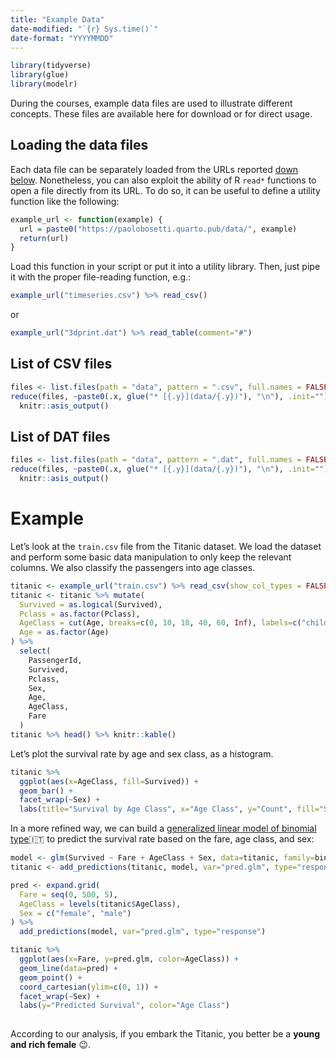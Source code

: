 ```yaml
---
title: "Example Data"
date-modified: "`{r} Sys.time()`"
date-format: "YYYYMMDD"
---
```


```r
library(tidyverse)
library(glue)
library(modelr)
```

During the courses, example data files are used to illustrate different concepts. These files are available here for download or for direct usage.


## Loading the data files

Each data file can be separately loaded from the URLs reported [down below](#list-of-csv-files). Nonetheless, you can also exploit the ability of R `read*` functions to open a file directly from its URL. To do so, it can be useful to define a utility function like the following:

```r
example_url <- function(example) {
  url = paste0("https://paolobosetti.quarto.pub/data/", example)
  return(url)
}
```

Load this function in your script or put it into a utility library.
Then, just pipe it with the proper file-reading function, e.g.:

```r
example_url("timeseries.csv") %>% read_csv()
```

or

```r
example_url("3dprint.dat") %>% read_table(comment="#")
```



## List of CSV files

```r
files <- list.files(path = "data", pattern = ".csv", full.names = FALSE)
reduce(files, ~paste0(.x, glue("* [{.y}](data/{.y})"), "\n"), .init="") %>% 
  knitr::asis_output()
```
## List of DAT files

```r
files <- list.files(path = "data", pattern = ".dat", full.names = FALSE)
reduce(files, ~paste0(.x, glue("* [{.y}](data/{.y})"), "\n"), .init="") %>% 
  knitr::asis_output()
```


# Example

Let's look at the `train.csv` file from the Titanic dataset. We load the dataset and perform some basic data manipulation to only keep the relevant columns. We also classify the passengers into age classes.

```r
titanic <- example_url("train.csv") %>% read_csv(show_col_types = FALSE)
titanic <- titanic %>% mutate(
  Survived = as.logical(Survived),
  Pclass = as.factor(Pclass),
  AgeClass = cut(Age, breaks=c(0, 10, 18, 40, 60, Inf), labels=c("child", "young", "adult", "senior", "elderly")),
  Age = as.factor(Age)
) %>% 
  select(
    PassengerId,
    Survived,
    Pclass,
    Sex,
    Age,
    AgeClass,
    Fare
  )
titanic %>% head() %>% knitr::kable()
```

Let's plot the survival rate by age and sex class, as a histogram.

```r
titanic %>% 
  ggplot(aes(x=AgeClass, fill=Survived)) +
  geom_bar() +
  facet_wrap(~Sex) +
  labs(title="Survival by Age Class", x="Age Class", y="Count", fill="Survived")
```

In a more refined way, we can build a [generalized linear model of binomial type](/slides/ADAS/3-regressione.html#regressione-lineare-generalizzata)🇮🇹 to predict the survival rate based on the fare, age class, and sex:

```r
model <- glm(Survived ~ Fare + AgeClass + Sex, data=titanic, family=binomial)
titanic <- add_predictions(titanic, model, var="pred.glm", type="response")

pred <- expand.grid(
  Fare = seq(0, 500, 5),
  AgeClass = levels(titanic$AgeClass),
  Sex = c("female", "male")
) %>% 
  add_predictions(model, var="pred.glm", type="response")

titanic %>%
  ggplot(aes(x=Fare, y=pred.glm, color=AgeClass)) +
  geom_line(data=pred) +
  geom_point() +
  coord_cartesian(ylim=c(0, 1)) +
  facet_wrap(~Sex) +
  labs(y="Predicted Survival", color="Age Class")
                     
```
:::{.callout-tip title="A word to the wise"}
According to our analysis, if you embark the Titanic, you better be a **young and rich female** 😉.
:::